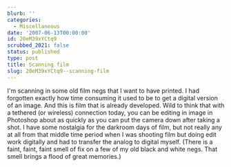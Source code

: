 ```yaml
---
blurb: ''
categories:
  - Miscellaneous
date: '2007-06-13T00:00:00'
id: 20eM39xYCtq9
scrubbed_2021: false
status: published
type: post
title: Scanning film
slug: 20eM39xYCtq9--scanning-film
---
```


I'm scanning in some old film negs that I want to have printed. I
had forgotten exactly how time consuming it used to be to get a
digital version of an image. And this is film that is already
developed. Wild to think that with a tethered (or wireless)
connection today, you can be editing in image in Photoshop about as
quickly as you can put the camera down after taking a shot. I have
some nostalgia for the darkroom days of film, but not really any at
all from that middle time period when I was shooting film but doing
edit work digitally and had to transfer the analog to digital
myself. (There is a faint, faint, faint smell of fix on a few of my
old black and white negs. That smell brings a flood of great
memories.)
